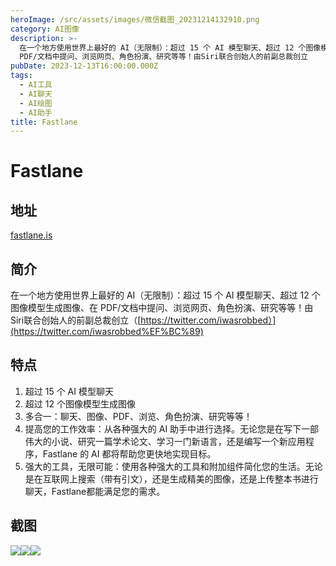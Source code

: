 ```yaml
---
heroImage: /src/assets/images/微信截图_20231214132910.png
category: AI图像
description: >-
  在一个地方使用世界上最好的 AI（无限制）：超过 15 个 AI 模型聊天、超过 12 个图像模型生成图像、在
  PDF/文档中提问、浏览网页、角色扮演、研究等等！由Siri联合创始人的前副总裁创立
pubDate: 2023-12-13T16:00:00.000Z
tags:
  - AI工具
  - AI聊天
  - AI绘图
  - AI助手
title: Fastlane
---
```


# Fastlane

## 地址

[fastlane.is](https://fastlane.is/)

## 简介

在一个地方使用世界上最好的 AI（无限制）：超过 15 个 AI 模型聊天、超过 12 个图像模型生成图像、在 PDF/文档中提问、浏览网页、角色扮演、研究等等！由Siri联合创始人的前副总裁创立（[https://twitter.com/iwasrobbed）](https://twitter.com/iwasrobbed%EF%BC%89)

## 特点

1. 超过 15 个 AI 模型聊天
2. 超过 12 个图像模型生成图像
3. 多合一：聊天、图像、PDF、浏览、角色扮演、研究等等！
4. 提高您的工作效率：从各种强大的 AI 助手中进行选择。无论您是在写下一部伟大的小说、研究一篇学术论文、学习一门新语言，还是编写一个新应用程序，Fastlane 的 AI 都将帮助您更快地实现目标。
5. 强大的工具，无限可能：使用各种强大的工具和附加组件简化您的生活。无论是在互联网上搜索（带有引文），还是生成精美的图像，还是上传整本书进行聊天，Fastlane都能满足您的需求。

## 截图

![](/src/assets/images/微信截图_20231214132910.png)![](/src/assets/images/微信截图_20231214132850.png)![](/src/assets/images/微信截图_20231214132833.png)
